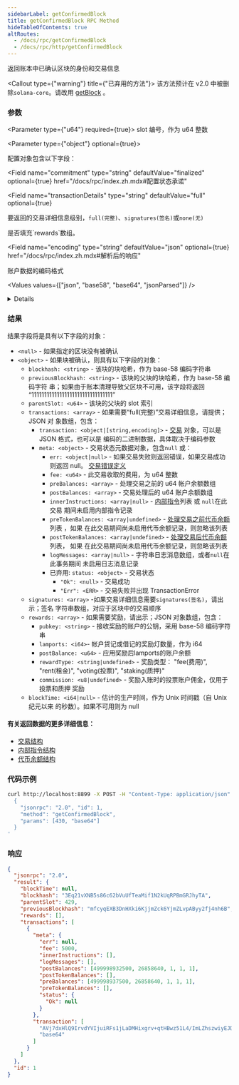 ```yaml
---
sidebarLabel: getConfirmedBlock
title: getConfirmedBlock RPC Method
hideTableOfContents: true
altRoutes:
  - /docs/rpc/getConfirmedBlock
  - /docs/rpc/http/getConfirmedBlock
---
```


返回账本中已确认区块的身份和交易信息

<Callout type={"warning"} title={"已弃用的方法"}>
  该方法预计在 v2.0 中被删除`solana-core`。请改用
  [getBlock](/docs/rpc/http/getBlock) 。
</Callout>

<DocSideBySide>

<DocLeftSide>

### 参数

<Parameter type={"u64"} required={true}>
  slot 编号，作为 u64 整数
</Parameter>

<Parameter type={"object"} optional={true}>

配置对象包含以下字段：

<Field
  name="commitment"
  type="string"
  defaultValue="finalized"
  optional={true}
  href="/docs/rpc/index.zh.mdx#配置状态承诺"
></Field>

<Field
  name="transactionDetails"
  type="string"
  defaultValue="full"
  optional={true}
>
  要返回的交易详细信息级别，`full(完整)`、`signatures(签名)`或`none(无)`
</Field>

<Field name="rewards" type="bool" defaultValue={true} optional={true}>
  是否填充`rewards`数组。
</Field>

<Field 
  name="encoding"
  type="string"
  defaultValue="json"
  optional={true}
  href="/docs/rpc/index.zh.mdx#解析后的响应"
>

账户数据的编码格式

<Values values={["json", "base58", "base64", "jsonParsed"]} />

<details>

- `jsonParsed` 编码尝试使用特定于程序的指令解析器在列表中返回更多人类可读和明确
  的数据 `transaction.message.instructions`。
- 如果 `jsonParsed` 请求但找不到解析器，则指令将回退到常规 JSON 编码
  （`accounts`、`data`和`programIdIndex` 字段）。

</details>

</Field>

</Parameter>

### 结果

结果字段将是具有以下字段的对象：

- `<null>` - 如果指定的区块没有被确认
- `<object>` - 如果块被确认，则具有以下字段的对象：
  - `blockhash: <string>` - 该块的块哈希，作为 base-58 编码字符串
  - `previousBlockhash: <string>` - 该块的父块的块哈希，作为 base-58 编码字符
    串；如果由于账本清理导致父区块不可用，该字段将返回
    “11111111111111111111111111111111”
  - `parentSlot: <u64>` - 该块的父块的 slot 索引
  - `transactions: <array>` - 如果需要“full(完整)”交易详细信息，请提供；JSON 对
    象数组，包含：
    - `transaction: <object|[string,encoding]>` -
      [交易](/docs/rpc/json-structures.zh#交易) 对象，可以是 JSON 格式，也可以是
      编码的二进制数据，具体取决于编码参数
    - `meta: <object>` - 交易状态元数据对象，包含`null` 或：
      - `err: <object|null>` - 如果交易失败则返回错误，如果交易成功则返回 null。
        [ 交易错误定义](https://github.com/solana-labs/solana/blob/c0c60386544ec9a9ec7119229f37386d9f070523/sdk/src/transaction/error.rs#L13)
      - `fee: <u64>` - 此交易收取的费用，为 u64 整数
      - `preBalances: <array>` - 处理交易之前的 u64 帐户余额数组
      - `postBalances: <array>` - 交易处理后的 u64 账户余额数组
      - `innerInstructions: <array|null>` -
        [内部指令](/docs/rpc/json-structures.zh#内部指令)列表 或 `null`在此交易
        期间未启用内部指令记录
      - `preTokenBalances: <array|undefined>` -
        [处理交易之前代币余额](/docs/rpc/json-structures.zh#代币余额)列表 ，如果
        在此交易期间尚未启用代币余额记录，则忽略该列表
      - `postTokenBalances: <array|undefined>` -
        [处理交易后代币余额](/docs/rpc/json-structures.zh#代币余额) 列表， 如果
        在此交易期间尚未启用代币余额记录，则忽略该列表
      - `logMessages: <array|null>` - 字符串日志消息数组，或者`null`在此事务期间
        未启用日志消息记录
      - 已弃用: `status: <object>` - 交易状态
        - `"Ok": <null>` - 交易成功
        - `"Err": <ERR>` - 交易失败并出现 TransactionError
  - `signatures: <array>` -如果交易详细信息需要`signatures(签名)`，请出示；签名
    字符串数组，对应于区块中的交易顺序
  - `rewards: <array>` - 如果需要奖励，请出示；JSON 对象数组，包含：
    - `pubkey: <string>` - 接收奖励的账户的公钥，采用 base-58 编码字符串
    - `lamports: <i64>`- 帐户贷记或借记的奖励灯数量，作为 i64
    - `postBalance: <u64>` - 应用奖励后lamports的账户余额
    - `rewardType: <string|undefined>` - 奖励类型： "fee(费用)", "rent(租金)",
      "voting(投票)", "staking(质押)"
    - `commission: <u8|undefined>` - 奖励入账时的投票账户佣金，仅用于投票和质押
      奖励
  - `blockTime: <i64|null>` - 估计的生产时间，作为 Unix 时间戳（自 Unix 纪元以来
    的秒数）。如果不可用则为 null

#### 有关返回数据的更多详细信息：

- [交易结构](/docs/rpc/json-structures.zh#交易)
- [内部指令结构](/docs/rpc/json-structures.zh#内部指令)
- [代币余额结构](/docs/rpc/json-structures.zh#代币余额)

</DocLeftSide>

<DocRightSide>

### 代码示例

```bash
curl http://localhost:8899 -X POST -H "Content-Type: application/json" -d '
  {
    "jsonrpc": "2.0", "id": 1,
    "method": "getConfirmedBlock",
    "params": [430, "base64"]
  }
'
```

### 响应

```json
{
  "jsonrpc": "2.0",
  "result": {
    "blockTime": null,
    "blockhash": "3Eq21vXNB5s86c62bVuUfTeaMif1N2kUqRPBmGRJhyTA",
    "parentSlot": 429,
    "previousBlockhash": "mfcyqEXB3DnHXki6KjjmZck6YjmZLvpAByy2fj4nh6B",
    "rewards": [],
    "transactions": [
      {
        "meta": {
          "err": null,
          "fee": 5000,
          "innerInstructions": [],
          "logMessages": [],
          "postBalances": [499998932500, 26858640, 1, 1, 1],
          "postTokenBalances": [],
          "preBalances": [499998937500, 26858640, 1, 1, 1],
          "preTokenBalances": [],
          "status": {
            "Ok": null
          }
        },
        "transaction": [
          "AVj7dxHlQ9IrvdYVIjuiRFs1jLaDMHixgrv+qtHBwz51L4/ImLZhszwiyEJDIp7xeBSpm/TX5B7mYzxa+fPOMw0BAAMFJMJVqLw+hJYheizSoYlLm53KzgT82cDVmazarqQKG2GQsLgiqktA+a+FDR4/7xnDX7rsusMwryYVUdixfz1B1Qan1RcZLwqvxvJl4/t3zHragsUp0L47E24tAFUgAAAABqfVFxjHdMkoVmOYaR1etoteuKObS21cc1VbIQAAAAAHYUgdNXR0u3xNdiTr072z2DVec9EQQ/wNo1OAAAAAAAtxOUhPBp2WSjUNJEgfvy70BbxI00fZyEPvFHNfxrtEAQQEAQIDADUCAAAAAQAAAAAAAACtAQAAAAAAAAdUE18R96XTJCe+YfRfUp6WP+YKCy/72ucOL8AoBFSpAA==",
          "base64"
        ]
      }
    ]
  },
  "id": 1
}
```

</DocRightSide>
</DocSideBySide>
